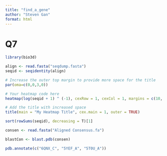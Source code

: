 ```yaml
---
title: "find_a_gene"
author: "Steven Gan"
format: html
---
```


# Q7

```r
library(bio3d)

align <- read.fasta("seqdump.fasta")
seqid <- seqidentity(align)

# Increase the outer top margin to provide more space for the title
par(oma=c(0,0,3,0))

# Your heatmap code here
heatmap(log(seqid + 1) ^ (-1), cexRow = 1, cexCol = 1, margins = c(10, 10), scale = "none")

# Add the title with increased space
title(main = "My Heatmap Title", cex.main = 1, outer = TRUE)

```

```r
sort(rowSums(seqid), decreasing = T)[1]

consen <- read.fasta("Aligned Consensus.fa")

blastCon <- blast.pdb(consen)

pdb.annotate(c("6QNX_C", "5YEF_A", "5T0U_A"))
```


